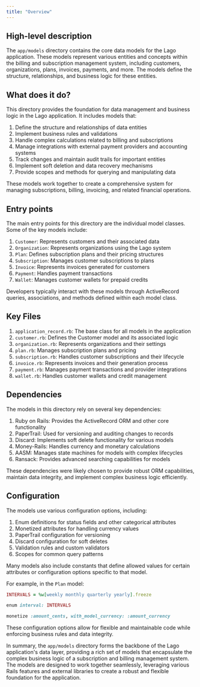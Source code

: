 ```yaml
---
title: "Overview"
---
```


## High-level description
The `app/models` directory contains the core data models for the Lago application. These models represent various entities and concepts within the billing and subscription management system, including customers, organizations, plans, invoices, payments, and more. The models define the structure, relationships, and business logic for these entities.

## What does it do?
This directory provides the foundation for data management and business logic in the Lago application. It includes models that:

1. Define the structure and relationships of data entities
2. Implement business rules and validations
3. Handle complex calculations related to billing and subscriptions
4. Manage integrations with external payment providers and accounting systems
5. Track changes and maintain audit trails for important entities
6. Implement soft deletion and data recovery mechanisms
7. Provide scopes and methods for querying and manipulating data

These models work together to create a comprehensive system for managing subscriptions, billing, invoicing, and related financial operations.

## Entry points
The main entry points for this directory are the individual model classes. Some of the key models include:

1. `Customer`: Represents customers and their associated data
2. `Organization`: Represents organizations using the Lago system
3. `Plan`: Defines subscription plans and their pricing structures
4. `Subscription`: Manages customer subscriptions to plans
5. `Invoice`: Represents invoices generated for customers
6. `Payment`: Handles payment transactions
7. `Wallet`: Manages customer wallets for prepaid credits

Developers typically interact with these models through ActiveRecord queries, associations, and methods defined within each model class.

## Key Files
1. `application_record.rb`: The base class for all models in the application
2. `customer.rb`: Defines the Customer model and its associated logic
3. `organization.rb`: Represents organizations and their settings
4. `plan.rb`: Manages subscription plans and pricing
5. `subscription.rb`: Handles customer subscriptions and their lifecycle
6. `invoice.rb`: Represents invoices and their generation process
7. `payment.rb`: Manages payment transactions and provider integrations
8. `wallet.rb`: Handles customer wallets and credit management

## Dependencies
The models in this directory rely on several key dependencies:

1. Ruby on Rails: Provides the ActiveRecord ORM and other core functionality
2. PaperTrail: Used for versioning and auditing changes to records
3. Discard: Implements soft delete functionality for various models
4. Money-Rails: Handles currency and monetary calculations
5. AASM: Manages state machines for models with complex lifecycles
6. Ransack: Provides advanced searching capabilities for models

These dependencies were likely chosen to provide robust ORM capabilities, maintain data integrity, and implement complex business logic efficiently.

## Configuration
The models use various configuration options, including:

1. Enum definitions for status fields and other categorical attributes
2. Monetized attributes for handling currency values
3. PaperTrail configuration for versioning
4. Discard configuration for soft deletes
5. Validation rules and custom validators
6. Scopes for common query patterns

Many models also include constants that define allowed values for certain attributes or configuration options specific to that model.

For example, in the `Plan` model:

```ruby
INTERVALS = %w[weekly monthly quarterly yearly].freeze

enum interval: INTERVALS

monetize :amount_cents, with_model_currency: :amount_currency
```

These configuration options allow for flexible and maintainable code while enforcing business rules and data integrity.

In summary, the `app/models` directory forms the backbone of the Lago application's data layer, providing a rich set of models that encapsulate the complex business logic of a subscription and billing management system. The models are designed to work together seamlessly, leveraging various Rails features and external libraries to create a robust and flexible foundation for the application.